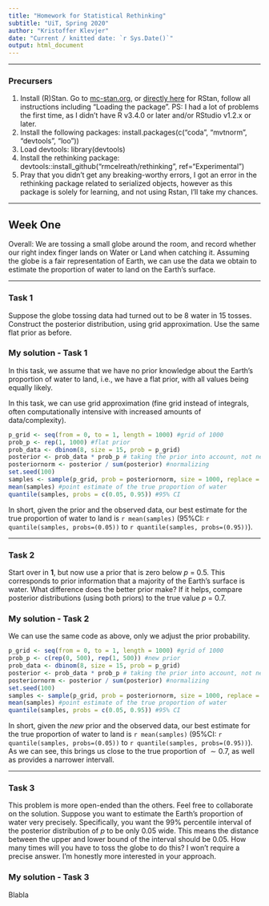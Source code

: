 ```yaml
---
title: "Homework for Statistical Rethinking"
subtitle: "UiT, Spring 2020"
author: "Kristoffer Klevjer"
date: "Current / knitted date: `r Sys.Date()`"
output: html_document
---
```

***
### Precursers
1) Install (R)Stan. Go to [mc-stan.org](mc-stan.org), or [directly here](https://github.com/stan-dev/rstan/wiki/RStan-Getting-Started) for RStan, follow all instructions including "Loading the package". PS: I had a lot of problems the first time, as I didn't have R v3.4.0 or later and/or RStudio v1.2.x or later.
2) Install the following packages: install.packages(c("coda", "mvtnorm", "devtools", "loo"))
3) Load devtools: library(devtools)
4) Install the rethinking package: devtools::install_github("rmcelreath/rethinking", ref="Experimental")
5) Pray that you didn't get any breaking-worthy errors, I got an error in the rethinking package related to serialized objects, however as this package is solely for learning, and not using Rstan, I'll take my chances.


***
## Week One
Overall: We are tossing a small globe around the room, and record whether our right index finger lands on Water or Land when catching it. Assuming the globe is a fair representation of Earth, we can use the data we obtain to estimate the proportion of water to land on the Earth's surface.


***
### Task 1
Suppose the globe tossing data had turned out to be 8 water in 15 tosses. Construct the posterior distribution, using grid approximation. Use the same flat prior as before.

### My solution - Task 1
In this task, we assume that we have no prior knowledge about the Earth's proportion of water to land, i.e., we have a flat prior, with all values being equally likely.

In this task, we can use grid approximation (fine grid instead of integrals, often computationally intensive with increased amounts of data/complexity).

```r
p_grid <- seq(from = 0, to = 1, length = 1000) #grid of 1000
prob_p <- rep(1, 1000) #flat prior
prob_data <- dbinom(8, size = 15, prob = p_grid)
posterior <- prob_data * prob_p # taking the prior into account, not needed in this example
posteriornorm <- posterior / sum(posterior) #normalizing
set.seed(100)
samples <- sample(p_grid, prob = posteriornorm, size = 1000, replace = TRUE)
mean(samples) #point estimate of the true proportion of water
quantile(samples, probs = c(0.05, 0.95)) #95% CI
```

In short, given the prior and the observed data, our best estimate for the true proportion of water to land is ```r mean(samples)``` (95%CI: ```r quantile(samples, probs=(0.05))``` to ```r quantile(samples, probs=(0.95))```).

***
### Task 2
Start over in **1**, but now use a prior that is zero below _p_ = 0.5. This corresponds to prior information that a majority of the Earth's surface is water. What difference does the better prior make? If it helps, compare posterior distributions (using both priors) to the true value _p_ = 0.7.

### My solution - Task 2
We can use the same code as above, only we adjust the prior probability.
```r
p_grid <- seq(from = 0, to = 1, length = 1000) #grid of 1000
prob_p <- c(rep(0, 500), rep(1, 500)) #new prior
prob_data <- dbinom(8, size = 15, prob = p_grid)
posterior <- prob_data * prob_p # taking the prior into account, not needed in this example
posteriornorm <- posterior / sum(posterior) #normalizing
set.seed(100)
samples <- sample(p_grid, prob = posteriornorm, size = 1000, replace = TRUE)
mean(samples) #point estimate of the true proportion of water
quantile(samples, probs = c(0.05, 0.95)) #95% CI
```

In short, given the _new_ prior and the observed data, our best estimate for the true proportion of water to land is ```r mean(samples)``` (95%CI: ```r quantile(samples, probs=(0.05))``` to ```r quantile(samples, probs=(0.95))```). As we can see, this brings us close to the true proportion of $\sim 0.7$, as well as provides a narrower intervall.

***
### Task 3
This problem is more open-ended than the others. Feel free to collaborate on the solution. Suppose you want to estimate the Earth's proportion of water very precisely. Specifically, you want the 99% percentile interval of the posterior distribution of _p_ to be only 0.05 wide. This means the distance between the upper and lower bound of the interval should be 0.05. How many times will you have to toss the globe to do this? I won't require a precise answer. I'm honestly more interested in your approach.

### My solution - Task 3
Blabla
